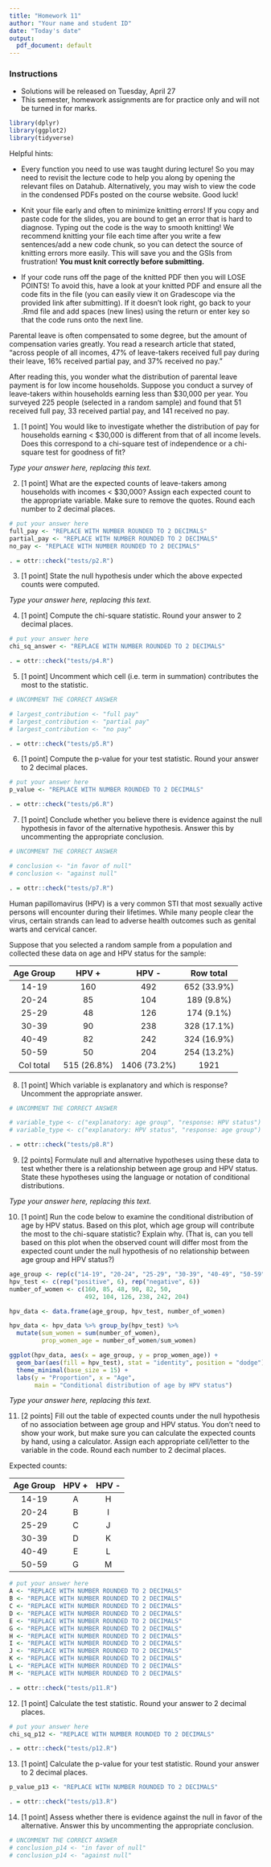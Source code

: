 ```yaml
---
title: "Homework 11"
author: "Your name and student ID"
date: "Today's date"
output:
  pdf_document: default
---
```



### Instructions 
* Solutions will be released on Tuesday, April 27
* This semester, homework assignments are for practice only and will not be turned in for marks.

```r
library(dplyr)
library(ggplot2)
library(tidyverse)
```

Helpful hints:

-  Every function you need to use was taught during lecture! So you may need to 
revisit the lecture code to help you along by opening the relevant files on Datahub. 
Alternatively, you may wish to view the code in the condensed PDFs posted 
on the course website. Good luck!

- Knit your file early and often to minimize knitting errors! If you copy and 
paste code for the slides, you are bound to get an error that is hard to 
diagnose. Typing out the code is the way to smooth knitting! We recommend 
knitting your file each time after you write a few sentences/add a new code 
chunk, so you can detect the source of knitting errors more easily. This will 
save you and the GSIs from frustration! **You must knit correctly before submitting.**

- If your code runs off the page of the knitted PDF then you will LOSE POINTS! To
avoid this, have a look at your knitted PDF and ensure all the code fits in the 
file (you can easily view it on Gradescope via the provided link after submitting). 
If it doesn't look right, go back to your .Rmd file and add spaces (new lines) using 
the return or enter key so that the code runs onto the next line.

\newpage


Parental leave is often compensated to some degree, but the amount
of compensation varies greatly. You read a research article that stated, 
"across people of all incomes, 47% of leave-takers received full pay during 
their leave, 16% received partial pay, and 37% received no pay." 

After reading this, you wonder what the distribution of parental leave payment is for low income households. Suppose you conduct a survey of leave-takers within households earning less than $30,000 per year. You surveyed 225 people (selected in a random sample) and found that 51 received full pay, 33 received partial pay, and 141 received no pay.

1. [1 point] You would like to investigate whether the distribution of pay for households earning < $30,000 is different from that of all income levels. Does this correspond to a chi-square test of independence or a chi-square test for goodness of fit?

_Type your answer here, replacing this text._

\newpage


2. [1 point] What are the expected counts of leave-takers among households with incomes < $30,000? Assign each expected count to the appropriate variable. Make sure to remove the quotes. Round each number to 2 decimal places.

```r
# put your answer here
full_pay <- "REPLACE WITH NUMBER ROUNDED TO 2 DECIMALS"
partial_pay <- "REPLACE WITH NUMBER ROUNDED TO 2 DECIMALS"
no_pay <- "REPLACE WITH NUMBER ROUNDED TO 2 DECIMALS"

```

```r
. = ottr::check("tests/p2.R")
```


\newpage

3. [1 point] State the null hypothesis under which the above expected counts were computed.

_Type your answer here, replacing this text._

\newpage


4. [1 point] Compute the chi-square statistic. Round your answer to 2 decimal places.

```r
# put your answer here
chi_sq_answer <- "REPLACE WITH NUMBER ROUNDED TO 2 DECIMALS"

```

```r
. = ottr::check("tests/p4.R")
```


\newpage

5. [1 point] Uncomment which cell (i.e. term in summation) contributes the most to the statistic. 

```r
# UNCOMMENT THE CORRECT ANSWER

# largest_contribution <- "full pay"
# largest_contribution <- "partial pay"
# largest_contribution <- "no pay"

```

```r
. = ottr::check("tests/p5.R")
```

\newpage

6. [1 point] Compute the p-value for your test statistic. Round your answer to 2 decimal places.

```r
# put your answer here
p_value <- "REPLACE WITH NUMBER ROUNDED TO 2 DECIMALS"

```

```r
. = ottr::check("tests/p6.R")
```
\newpage

7. [1 point] Conclude whether you believe there is evidence against the null hypothesis in favor of the alternative hypothesis. Answer this by uncommenting the appropriate conclusion.

```r
# UNCOMMENT THE CORRECT ANSWER

# conclusion <- "in favor of null"
# conclusion <- "against null"

```

```r
. = ottr::check("tests/p7.R")
```


\newpage

Human papillomavirus (HPV) is a very common STI that most sexually
active persons will encounter during their lifetimes. While many people clear the virus, certain strands can lead to adverse health outcomes such as genital warts and cervical cancer. 

Suppose that you selected a random sample from a population and collected
these data on age and HPV status for the sample:

|Age Group    | HPV +        | HPV -          | Row total   |
|:-----------:|:------------:|:--------------:|:-----------:|
|14-19        | 160          | 492            | 652 (33.9%) |
|20-24        | 85           | 104            | 189 (9.8%)  |
|25-29        | 48           | 126            | 174 (9.1%)  |
|30-39        | 90           | 238            | 328 (17.1%) |
|40-49        | 82           | 242            | 324 (16.9%) |
|50-59        | 50           | 204            | 254 (13.2%) |
| Col total   | 515 (26.8%)  | 1406 (73.2%)   | 1921        |

8. [1 point] Which variable is explanatory and which is response? Uncomment the appropriate answer.

```r
# UNCOMMENT THE CORRECT ANSWER

# variable_type <- c("explanatory: age group", "response: HPV status")
# variable_type <- c("explanatory: HPV status", "response: age group")

```

```r
. = ottr::check("tests/p8.R")
```

\newpage

9. [2 points] Formulate null and alternative hypotheses using these data to test whether there is a relationship between age group and HPV status. State these hypotheses using the language or notation of conditional distributions.

_Type your answer here, replacing this text._


\newpage

10. [1 point] Run the code below to examine the conditional distribution of age by HPV status. Based on this plot, which age group will contribute the most to the chi-square statistic? Explain why.
(That is, can you tell based on this plot when the observed count will differ most from the expected count under the null hypothesis of no relationship between age group and HPV status?) 

```r
age_group <- rep(c("14-19", "20-24", "25-29", "30-39", "40-49", "50-59"), 2)
hpv_test <- c(rep("positive", 6), rep("negative", 6))
number_of_women <- c(160, 85, 48, 90, 82, 50, 
                     492, 104, 126, 238, 242, 204)

hpv_data <- data.frame(age_group, hpv_test, number_of_women)

hpv_data <- hpv_data %>% group_by(hpv_test) %>% 
  mutate(sum_women = sum(number_of_women),
         prop_women_age = number_of_women/sum_women)

ggplot(hpv_data, aes(x = age_group, y = prop_women_age)) + 
  geom_bar(aes(fill = hpv_test), stat = "identity", position = "dodge") +
  theme_minimal(base_size = 15) +
  labs(y = "Proportion", x = "Age", 
       main = "Conditional distribution of age by HPV status")
```

_Type your answer here, replacing this text._


\newpage

11. [2 points] Fill out the table of expected counts under the null hypothesis of no association between age group and HPV status. You don't need to show your work, but make sure you can calculate the expected counts by hand, using a calculator. Assign each appropriate cell/letter to the variable in the code. Round each number to 2 decimal places.

Expected counts:

|Age Group    | HPV +                     | HPV -                     | 
|:-----------:|:-------------------------:|:-------------------------:|
|14-19        |          A                |          H                | 
|20-24        |          B                |          I                | 
|25-29        |          C                |          J                | 
|30-39        |          D                |          K                | 
|40-49        |          E                |          L                |
|50-59        |          G                |          M                |

```r
# put your answer here
A <- "REPLACE WITH NUMBER ROUNDED TO 2 DECIMALS"
B <- "REPLACE WITH NUMBER ROUNDED TO 2 DECIMALS"
C <- "REPLACE WITH NUMBER ROUNDED TO 2 DECIMALS"
D <- "REPLACE WITH NUMBER ROUNDED TO 2 DECIMALS"
E <- "REPLACE WITH NUMBER ROUNDED TO 2 DECIMALS"
G <- "REPLACE WITH NUMBER ROUNDED TO 2 DECIMALS"
H <- "REPLACE WITH NUMBER ROUNDED TO 2 DECIMALS"
I <- "REPLACE WITH NUMBER ROUNDED TO 2 DECIMALS"
J <- "REPLACE WITH NUMBER ROUNDED TO 2 DECIMALS"
K <- "REPLACE WITH NUMBER ROUNDED TO 2 DECIMALS"
L <- "REPLACE WITH NUMBER ROUNDED TO 2 DECIMALS"
M <- "REPLACE WITH NUMBER ROUNDED TO 2 DECIMALS"

```

```r
. = ottr::check("tests/p11.R")
```


\newpage

12. [1 point] Calculate the test statistic. Round your answer to 2 decimal places.

```r
# put your answer here
chi_sq_p12 <- "REPLACE WITH NUMBER ROUNDED TO 2 DECIMALS"

```

```r
. = ottr::check("tests/p12.R")
```


\newpage

13. [1 point] Calculate the p-value for your test statistic. Round your answer to 2 decimal places.

```r
p_value_p13 <- "REPLACE WITH NUMBER ROUNDED TO 2 DECIMALS"

```

```r
. = ottr::check("tests/p13.R")
```

\newpage

14. [1 point] Assess whether there is evidence against the null in favor of the alternative. Answer this by uncommenting the appropriate conclusion.

```r
# UNCOMMENT THE CORRECT ANSWER
# conclusion_p14 <- "in favor of null"
# conclusion_p14 <- "against null"

```


